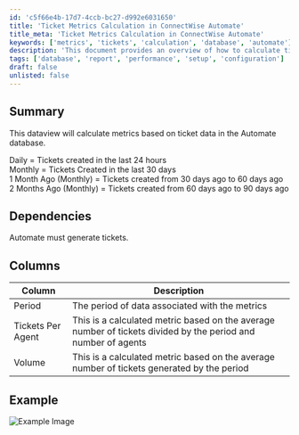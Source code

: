 ```yaml
---
id: 'c5f66e4b-17d7-4ccb-bc27-d992e6031650'
title: 'Ticket Metrics Calculation in ConnectWise Automate'
title_meta: 'Ticket Metrics Calculation in ConnectWise Automate'
keywords: ['metrics', 'tickets', 'calculation', 'database', 'automate']
description: 'This document provides an overview of how to calculate ticket metrics based on data from the ConnectWise Automate database, including daily, monthly, and historical ticket data analysis.'
tags: ['database', 'report', 'performance', 'setup', 'configuration']
draft: false
unlisted: false
---
```

## Summary

This dataview will calculate metrics based on ticket data in the Automate database.

Daily = Tickets created in the last 24 hours  
Monthly = Tickets Created in the last 30 days  
1 Month Ago (Monthly) = Tickets created from 30 days ago to 60 days ago  
2 Months Ago (Monthly) = Tickets created from 60 days ago to 90 days ago  

## Dependencies

Automate must generate tickets.

## Columns

| Column              | Description                                                                                  |
|---------------------|----------------------------------------------------------------------------------------------|
| Period              | The period of data associated with the metrics                                               |
| Tickets Per Agent   | This is a calculated metric based on the average number of tickets divided by the period and number of agents |
| Volume              | This is a calculated metric based on the average number of tickets generated by the period    |

## Example

![Example Image](../../../static/img/Admin---Ticket-Volume-Metrics/image_1.png)












